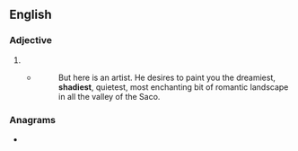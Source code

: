 ==English==

===Adjective===
{{head|en|superlative adjective}}

# {{en-superlative of|shady}}
#* {{RQ:Melville Moby-Dick|1}}
#*: But here is an artist. He desires to paint you the dreamiest, '''shadiest''', quietest, most enchanting bit of romantic landscape in all the valley of the Saco.

===Anagrams===
* {{anagrams|en|a=adehisst|dashiest|shedista}}